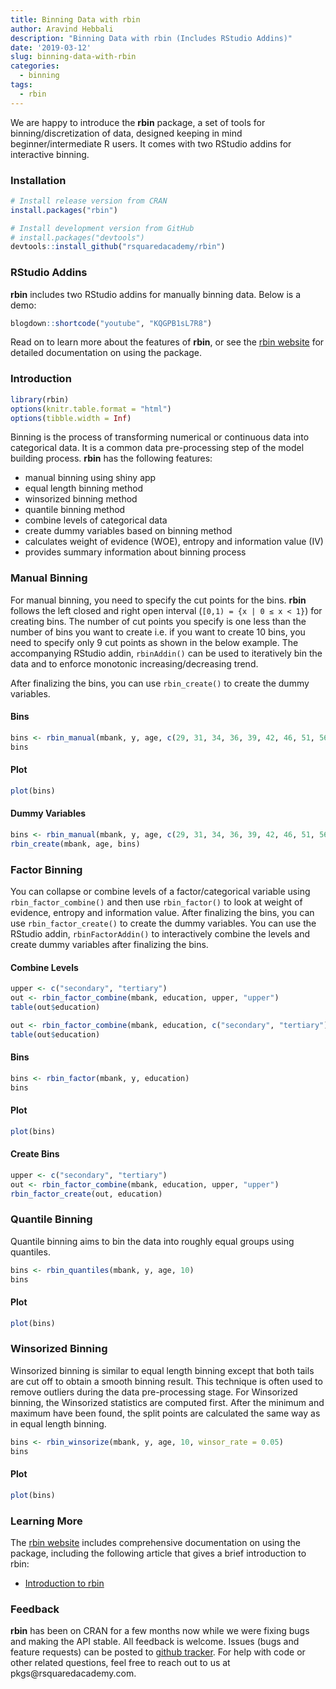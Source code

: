 ```yaml
---
title: Binning Data with rbin 
author: Aravind Hebbali
description: "Binning Data with rbin (Includes RStudio Addins)"
date: '2019-03-12'
slug: binning-data-with-rbin
categories:
  - binning
tags:
  - rbin
---
```


We are happy to introduce the **rbin** package, a set of tools for binning/discretization
of data, designed keeping in mind beginner/intermediate R users. It comes with
two RStudio addins for interactive binning.

### Installation

```r
# Install release version from CRAN
install.packages("rbin")

# Install development version from GitHub
# install.packages("devtools")
devtools::install_github("rsquaredacademy/rbin")
```

### RStudio Addins

**rbin** includes two RStudio addins for manually binning data. Below
is a demo:

```r
blogdown::shortcode("youtube", "KQGPB1sL7R8")
```

Read on to learn more about the features of **rbin**, or see the 
[rbin website](https://rbin.rsquaredacademy.com/) for 
detailed documentation on using the package.

### Introduction

```r
library(rbin)
options(knitr.table.format = "html")
options(tibble.width = Inf)
```

Binning is the process of transforming numerical or continuous data into 
categorical data. It is a common data pre-processing step of the model building 
process. **rbin** has the following features:

- manual binning using shiny app
- equal length binning method
- winsorized binning method
- quantile binning method
- combine levels of categorical data
- create dummy variables based on binning method
- calculates weight of evidence (WOE), entropy and information value (IV)
- provides summary information about binning process

### Manual Binning

For manual binning, you need to specify the cut points for the bins. **rbin** 
follows the left closed and right open interval (`[0,1) = {x | 0 ≤ x < 1}`) for 
creating bins. The number of cut points you specify is one less than the number 
of bins you want to create i.e. if you want to create 10 bins, you need to 
specify only 9 cut points as shown in the below example. The accompanying 
RStudio addin, `rbinAddin()` can be used to iteratively bin the data and to 
enforce monotonic increasing/decreasing trend.

After finalizing the bins, you can use `rbin_create()` to create the dummy 
variables.

#### Bins

```r
bins <- rbin_manual(mbank, y, age, c(29, 31, 34, 36, 39, 42, 46, 51, 56))
bins
```

#### Plot

```r
plot(bins)
```

#### Dummy Variables

```r
bins <- rbin_manual(mbank, y, age, c(29, 31, 34, 36, 39, 42, 46, 51, 56))
rbin_create(mbank, age, bins)
```

### Factor Binning

You can collapse or combine levels of a factor/categorical variable using 
`rbin_factor_combine()` and then use `rbin_factor()` to look at weight of 
evidence, entropy and information value. After finalizing the bins, you can 
use `rbin_factor_create()` to create the dummy variables. You can use the 
RStudio addin, `rbinFactorAddin()` to interactively combine the levels and 
create dummy variables after finalizing the bins.

#### Combine Levels

```r
upper <- c("secondary", "tertiary")
out <- rbin_factor_combine(mbank, education, upper, "upper")
table(out$education)

out <- rbin_factor_combine(mbank, education, c("secondary", "tertiary"), "upper")
table(out$education)
```

#### Bins

```r
bins <- rbin_factor(mbank, y, education)
bins
```

#### Plot

```r
plot(bins)
```

#### Create Bins

```r
upper <- c("secondary", "tertiary")
out <- rbin_factor_combine(mbank, education, upper, "upper")
rbin_factor_create(out, education)
```

### Quantile Binning

Quantile binning aims to bin the data into roughly equal groups using quantiles.

```r
bins <- rbin_quantiles(mbank, y, age, 10)
bins
```

#### Plot

```r
plot(bins)
```


### Winsorized Binning

Winsorized binning is similar to equal length binning except that both tails 
are cut off to obtain a smooth binning result. This technique is often used 
to remove outliers during the data pre-processing stage. For Winsorized 
binning, the Winsorized statistics are computed first. After the minimum and 
maximum have been found, the split points are calculated the same way as in 
equal length binning. 

```r
bins <- rbin_winsorize(mbank, y, age, 10, winsor_rate = 0.05)
bins
```

#### Plot

```r
plot(bins)
```

### Learning More

The [rbin website](https://rbin.rsquaredacademy.com/) includes 
comprehensive documentation on using the package, including the following
article that gives a brief introduction to rbin:

- [Introduction to rbin](https://rbin.rsquaredacademy.com/articles/introduction.html) 

### Feedback

**rbin** has been on CRAN for a few months now while we were fixing bugs and 
making the API stable. All feedback is welcome. Issues (bugs and feature 
requests) can be posted to [github tracker](https://github.com/rsquaredacademy/rbin/issues).
For help with code or other related questions, feel free to reach out to us
at pkgs@rsquaredacademy.com.


